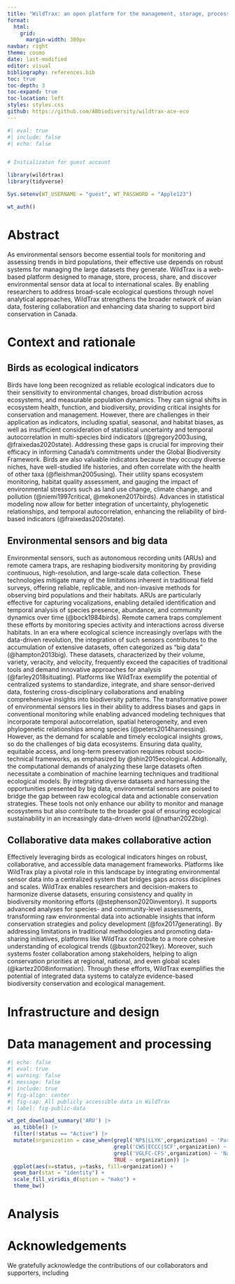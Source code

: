 ```yaml
---
title: "WildTrax: an open platform for the management, storage, processing, sharing and discovery of avian data"
format:
  html:
    grid:
      margin-width: 300px
navbar: right
theme: cosmo
date: last-modified
editor: visual
bibliography: references.bib
toc: true
toc-depth: 3
toc-expand: true
toc-location: left
styles: styles.css
github: https://github.com/ABbiodiversity/wildtrax-ace-eco
---
```


```r
#| eval: true
#| include: false
#| echo: false


# Initializaton for guest account

library(wildrtrax)
library(tidyverse)

Sys.setenv(WT_USERNAME = "guest", WT_PASSWORD = "Apple123")

wt_auth()

```

# Abstract

As environmental sensors become essential tools for monitoring and assessing trends in bird populations, their effective use depends on robust systems for managing the large datasets they generate. WildTrax is a web-based platform designed to manage, store, process, share, and discover environmental sensor data at local to international scales. By enabling researchers to address broad-scale ecological questions through novel analytical approaches, WildTrax strengthens the broader network of avian data, fostering collaboration and enhancing data sharing to support bird conservation in Canada.

# Context and rationale

## Birds as ecological indicators

Birds have long been recognized as reliable ecological indicators due to their sensitivity to environmental changes, broad distribution across ecosystems, and measurable population dynamics. They can signal shifts in ecosystem health, function, and biodiversity, providing critical insights for conservation and management. However, there are challenges in their application as indicators, including spatial, seasonal, and habitat biases, as well as insufficient consideration of statistical uncertainty and temporal autocorrelation in multi-species bird indicators (@gregory2003using, @fraixedas2020state). Addressing these gaps is crucial for improving their efficacy in informing Canada's commitments under the Global Biodiversity Framework. Birds are also valuable indicators because they occupy diverse niches, have well-studied life histories, and often correlate with the health of other taxa (@fleishman2005using). Their utility spans ecosystem monitoring, habitat quality assessment, and gauging the impact of environmental stressors such as land use change, climate change, and pollution (@niemi1997critical, @mekonen2017birds). Advances in statistical modeling now allow for better integration of uncertainty, phylogenetic relationships, and temporal autocorrelation, enhancing the reliability of bird-based indicators (@fraixedas2020state).

## Environmental sensors and big data

Environmental sensors, such as autonomous recording units (ARUs) and remote camera traps, are reshaping biodiversity monitoring by providing continuous, high-resolution, and large-scale data collection. These technologies mitigate many of the limitations inherent in traditional field surveys, offering reliable, replicable, and non-invasive methods for observing bird populations and their habitats. ARUs are particularly effective for capturing vocalizations, enabling detailed identification and temporal analysis of species presence, abundance, and community dynamics over time (@bock1984birds). Remote camera traps complement these efforts by monitoring species activity and interactions across diverse habitats. In an era where ecological science increasingly overlaps with the data-driven revolution, the integration of such sensors contributes to the accumulation of extensive datasets, often categorized as "big data" (@hampton2013big). These datasets, characterized by their volume, variety, veracity, and velocity, frequently exceed the capacities of traditional tools and demand innovative approaches for analysis (@farley2018situating). Platforms like WildTrax exemplify the potential of centralized systems to standardize, integrate, and share sensor-derived data, fostering cross-disciplinary collaborations and enabling comprehensive insights into biodiversity patterns. The transformative power of environmental sensors lies in their ability to address biases and gaps in conventional monitoring while enabling advanced modeling techniques that incorporate temporal autocorrelation, spatial heterogeneity, and even phylogenetic relationships among species (@peters2014harnessing). However, as the demand for scalable and timely ecological insights grows, so do the challenges of big data ecosystems. Ensuring data quality, equitable access, and long-term preservation requires robust socio-technical frameworks, as emphasized by @shin2015ecological. Additionally, the computational demands of analyzing these large datasets often necessitate a combination of machine learning techniques and traditional ecological models. By integrating diverse datasets and harnessing the opportunities presented by big data, environmental sensors are poised to bridge the gap between raw ecological data and actionable conservation strategies. These tools not only enhance our ability to monitor and manage ecosystems but also contribute to the broader goal of ensuring ecological sustainability in an increasingly data-driven world (@nathan2022big).

## Collaborative data makes collaborative action

Effectively leveraging birds as ecological indicators hinges on robust, collaborative, and accessible data management frameworks. Platforms like WildTrax play a pivotal role in this landscape by integrating environmental sensor data into a centralized system that bridges gaps across disciplines and scales. WildTrax enables researchers and decision-makers to harmonize diverse datasets, ensuring consistency and quality in biodiversity monitoring efforts (@stephenson2020inventory). It supports advanced analyses for species- and community-level assessments, transforming raw environmental data into actionable insights that inform conservation strategies and policy development (@fox2017generating). By addressing limitations in traditional methodologies and promoting data-sharing initiatives, platforms like WildTrax contribute to a more cohesive understanding of ecological trends (@buxton2021key). Moreover, such systems foster collaboration among stakeholders, helping to align conservation priorities at regional, national, and even global scales (@kartez2008information). Through these efforts, WildTrax exemplifies the potential of integrated data systems to catalyze evidence-based biodiversity conservation and ecological management.

# Infrastructure and design


# Data management and processing



```r
#| echo: false
#| eval: true
#| warning: false
#| message: false
#| include: true
#| fig-align: center
#| fig-cap: All publicly accessible data in WildTrax
#| label: fig-public-data

wt_get_download_summary('ARU') |>
  as_tibble() |>
  filter(!status == "Active") |>
  mutate(organization = case_when(grepl('NP$|LLYK',organization) ~ 'Parks Canada', 
                                  grepl('CWS|ECCC|SCF',organization) ~ 'Environment and Climate Change Canada',
                                  grepl('VGLFC-CFS',organization) ~ 'Natural Resources Canada',
                                  TRUE ~ organization)) |>
  ggplot(aes(x=status, y=tasks, fill=organization)) +
  geom_bar(stat = "identity") +
  scale_fill_viridis_d(option = "mako") +
  theme_bw()
```

# Analysis



# Acknowledgements

We gratefully acknowledge the contributions of our collaborators and supporters, including
